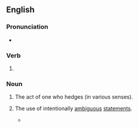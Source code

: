 ==English==

===Pronunciation===
* {{IPA|en|/ˈhɛdʒɪŋ/}}

===Verb===
{{head|en|verb form}}

# {{present participle of|en|hedge|nocat=1}}

===Noun===
{{en-noun}}

# The act of one who hedges (in various senses).
# {{lb|en|pragmatics|composition}} The use of intentionally [[ambiguous]] [[statement]]s.
#* {{quote-journal|1=en|year=2018|author=James Lambert|title=Setting the Record Straight: An In-depth Examination of ''Hobson-Jobson''|journal=International Journal of Lexicography|volume=31|issue=4|doi=https://doi.org/10.1093/ijl/ecy010|page=487|text=Such '''hedging''' is necessitated by the lack of in-depth knowledge of the contents, which also gives free rein to the scripting of unsubstantiated factoids concerning the book.}}